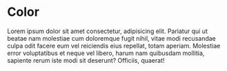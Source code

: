 
<Meta title="ES6/Dark/Color" />

# Color

Lorem ipsum dolor sit amet consectetur, adipisicing elit. Pariatur qui ut
beatae nam molestiae cum doloremque fugit nihil, vitae modi recusandae culpa
odit facere eum vel reiciendis eius repellat, totam aperiam. Molestiae error
voluptatibus et neque vel libero, harum nam quibusdam mollitia, sapiente rerum
iste modi sit deserunt? Officiis, quaerat!


<DesignTokenDocBlock categoryName="dist/js/es6/Dark/color.js" maxHeight={10000} />

